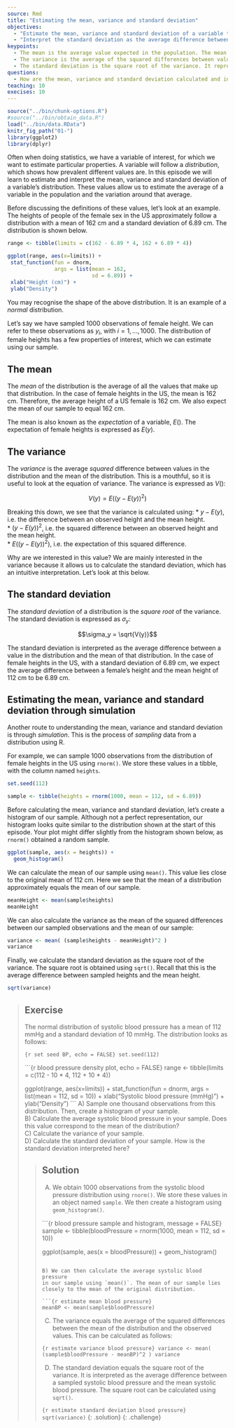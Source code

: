 ---
source: Rmd
title: "Estimating the mean, variance and standard deviation"
objectives:
  - "Estimate the mean, variance and standard deviation of a variable through simulation."
  - "Interpret the standard deviation as the average difference between sampled values and the mean."
keypoints:
  - The mean is the average value expected in the population. The mean is also known as the expectation.
  - The variance is the average of the squared differences between values in the distribution and the mean of the distribution.
  - The standard deviation is the square root of the variance. It represents the average difference between values in the distribution and the mean of the distribution. 
questions:
  - How are the mean, variance and standard deviation calculated and interpreted?
teaching: 10
execises: 10
---

```{r, include=FALSE}
source("../bin/chunk-options.R")
#source("../bin/obtain_data.R")
load("../bin/data.RData")
knitr_fig_path("01-")
library(ggplot2)
library(dplyr)
```

Often when doing statistics, we have a variable of interest, for which we want to
estimate particular properties. A variable will follow a *distribution*, which shows
how prevalent different values are. In this episode we will learn to estimate and 
interpret the mean, variance and standard deviation of a variable's distribution. 
These values allow us to estimate the average of a variable in the population and the 
variation around that average. 

Before discussing the definitions of these values, let's look at an example. The
heights of people of the female sex in the US approximately follow a distribution 
with a mean of 162 cm and a standard deviation of 6.89 cm. 
The distribution is shown below. 

```{r height density plot, echo = FALSE}
range <- tibble(limits = c(162 - 6.89 * 4, 162 + 6.89 * 4))

ggplot(range, aes(x=limits)) +
 stat_function(fun = dnorm,
               args = list(mean = 162,
                           sd = 6.89)) +
 xlab("Height (cm)") +
 ylab("Density")
```

You may recognise the shape of the above distribution. It is an example of a
*normal* distribution. 

Let's say we have sampled 1000 observations of female height. 
We can refer to these observations as $y_i$, with $i = 1, \dots, 1000$. 
The distribution of female heights has a few properties of interest, which we can estimate using our sample.

## The mean
The *mean* of the distribution is the average of all the values that make up that distribution. In the case of female heights in the US, the mean is 162 cm. Therefore, the average height of a US female is 162 cm. We also expect the mean of our sample to equal 162 cm.

The mean is also known as the *expectation* of a variable, $E()$. The expectation of female heights is expressed as $E(y)$. 

## The variance
The *variance* is the average *squared* difference between values in the distribution 
and the mean of the distribution. This is a mouthful, so it is useful to look
at the equation of variance. The variance is expressed as $V()$:  

$$V(y) = E( (y - E(y))^2 )$$

Breaking this down, we see that the variance is calculated using:
* $y - E(y)$, i.e. the difference between an observed height and the mean height.  
* $(y - E(y))^2$, i.e. the squared difference between an observed height and the mean height.  
* $E( (y - E(y))^2 )$, i.e. the expectation of this squared difference.

Why are we interested in this value? We are mainly interested in the variance
because it allows us to calculate the standard deviation, which has an intuitive
interpretation. Let's look at this below.

## The standard deviation
The *standard deviation* of a distribution is the *square root* of the variance.
The standard deviation is expressed as $\sigma_y$:

$$\sigma_y = \sqrt{V(y)}$$

The standard deviation is interpreted as the average difference between a 
value in the distribution and the mean of that distribution. In the case
of female heights in the US, with a standard deviation of 6.89 cm, we expect
the average difference between a female's height and the mean height of 112 cm to
be 6.89 cm. 

## Estimating the mean, variance and standard deviation through simulation
Another route to understanding the mean, variance and standard deviation is
through *simulation*. This is the process of *sampling* data from a distribution
using R. 

For example, we can sample 1000 observations from the distribution
of female heights in the US using `rnorm()`. We store these values in a tibble,
with the column named `heights`.

```{r set seed heights, echo = FALSE}
set.seed(112)
```


```{r sample from female heights}
sample <- tibble(heights = rnorm(1000, mean = 112, sd = 6.89))
```

Before calculating the mean, variance and standard deviation, let's create
a histogram of our sample. Although not a perfect representation, our histogram
looks quite similar to the distribution shown at the start of this episode. Your
plot might differ slightly from the histogram shown below, as `rnorm()` obtained
a random sample. 

```{r histogram sample female heights, message = FALSE}
ggplot(sample, aes(x = heights)) +
  geom_histogram()
```

We can calculate the mean of our sample using `mean()`. This value lies 
close to the original mean of 112 cm. Here we see that the mean of a distribution
approximately equals the mean of our sample.

```{r mean female heights}
meanHeight <- mean(sample$heights)
meanHeight
```

We can also calculate the variance as the mean of the squared differences
between our sampled observations and the mean of our sample:

```{r variance female heights}
variance <- mean( (sample$heights - meanHeight)^2 )
variance
```

Finally, we calculate the standard deviation as the square root of the variance.
The square root is obtained using `sqrt()`. Recall that this is the average
difference between sampled heights and the mean height. 

```{r square root female heights}
sqrt(variance)
```


> ## Exercise
> The normal distribution of systolic blood pressure has a mean of 112 mmHg 
> and a standard deviation of 10 mmHg. The distribution looks as follows:
> 
> ```{r set seed BP, echo = FALSE}
> set.seed(112)
> ```
> 
> ```{r blood pressure density plot, echo = FALSE}
> range <- tibble(limits = c(112 - 10 * 4, 112 + 10 * 4))
> 
> ggplot(range, aes(x=limits)) +
>  stat_function(fun = dnorm,
>                args = list(mean = 112,
>                            sd = 10)) +
>  xlab("Systolic blood pressure (mmHg)") +
>  ylab("Density")
> ```
> A) Sample one thousand observations from this distribution. Then, create a histogram of your sample.  
> B) Calculate the average systolic blood pressure in your sample.
> Does this value correspond to the mean of the distribution?    
> C) Calculate the variance of your sample.  
> D) Calculate the standard deviation of your sample. How is the standard deviation interpreted here?
> 
> > ## Solution
> > A) We obtain 1000 observations from the systolic blood pressure distribution using `rnorm()`. 
> > We store these values in an object named `sample`. We then create a histogram
> > using `geom_histogram()`.
> > 
> > ```{r blood pressure sample and histogram, message = FALSE}
> > sample <- tibble(bloodPressure = rnorm(1000, mean = 112, sd = 10))
> > 
> > ggplot(sample, aes(x = bloodPressure)) +
> >   geom_histogram()
> > ```
> > 
> > B) We can then calculate the average systolic blood pressure 
> > in our sample using `mean()`. The mean of our sample lies closely to the mean of the original distribution. 
> > 
> > ```{r estimate mean blood pressure}
> > meanBP <- mean(sample$bloodPressure)
> > ```
> > 
> > C) The variance equals the average of the squared differences between the mean of the distribution and the
> > observed values. This can be calculated as follows:
> > 
> > ```{r estimate variance blood pressure}
> > variance <- mean( (sample$bloodPressure - meanBP)^2 )
> > variance
> > ```
> > 
> > D) The standard deviation equals the square root of the variance. 
> > It is interpreted as the average difference between a sampled systolic blood pressure 
> > and the mean systolic blood pressure. The square root can be calculated using `sqrt()`. 
> > 
> > ```{r estimate standard deviation blood pressure}
> > sqrt(variance)
> > ```
> {: .solution}
{: .challenge}

